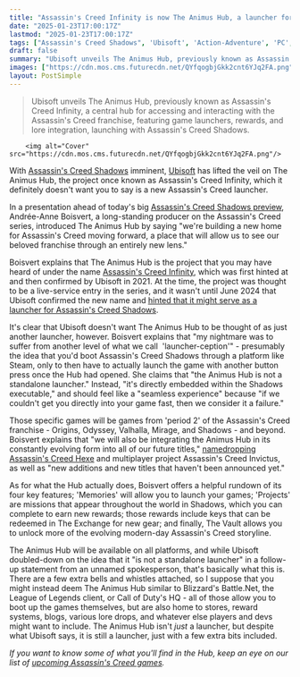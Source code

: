 ```yaml
---
title: "Assassin's Creed Infinity is now The Animus Hub, a launcher for modern Assassin's Creed games that Ubisoft definitely doesn't want you to call a launcher"
date: "2025-01-23T17:00:17Z"
lastmod: "2025-01-23T17:00:17Z"
tags: ["Assassin's Creed Shadows", 'Ubisoft', 'Action-Adventure', 'PC', 'Consoles', 'Animus Hub', "Assassin's Creed Infinity", 'Launcher', 'Live Service']
draft: false
summary: "Ubisoft unveils The Animus Hub, previously known as Assassin's Creed Infinity, a central hub for accessing and interacting with the Assassin's Creed franchise,  featuring game launchers, rewards, and lore integration, launching with Assassin's Creed Shadows."
images: ["https://cdn.mos.cms.futurecdn.net/QYfqogbjGkk2cnt6YJq2FA.png"]
layout: PostSimple
---
```

> Ubisoft unveils The Animus Hub, previously known as Assassin's Creed Infinity, a central hub for accessing and interacting with the Assassin's Creed franchise,  featuring game launchers, rewards, and lore integration, launching with Assassin's Creed Shadows.


        <img alt="Cover" src="https://cdn.mos.cms.futurecdn.net/QYfqogbjGkk2cnt6YJq2FA.png"/>
        
With [Assassin's Creed Shadows](https://www.gamesradar.com/assassins-creed-codename-red-guide/) imminent, [Ubisoft](https://www.gamesradar.com/tag/ubisoft/) has lifted the veil on The Animus Hub, the project once known as Assassin's Creed Infinity, which it definitely doesn't want you to say is a new Assassin's Creed launcher.

In a presentation ahead of today's big [Assassin's Creed Shadows preview](https://www.gamesradar.com/games/open-world/assassins-creed-shadows-hands-on-preview-stealthier-and-bloodier-than-ever/), Andrée-Anne Boisvert, a long-standing producer on the Assassin's Creed series, introduced The Animus Hub by saying "we're building a new home for Assassin's Creed moving forward, a place that will allow us to see our beloved franchise through an entirely new lens."

Boisvert explains that The Animus Hub is the project that you may have heard of under the name [Assassin's Creed Infinity](https://www.gamesradar.com/assassins-creed-infinity-guide/), which was first hinted at and then confirmed by Ubisoft in 2021. At the time, the project was thought to be a live-service entry in the series, and it wasn't until June 2024 that Ubisoft confirmed the new name and [<u>hinted that it might serve as a launcher for Assassin's Creed Shadows</u>](https://www.gamesradar.com/games/assassin-s-creed/assassins-creed-shadows-will-reportedly-launch-from-the-animus-hub-previously-known-as-assassins-creed-infinity/).

It's clear that Ubisoft doesn't want The Animus Hub to be thought of as just another launcher, however. Boisvert explains that "my nightmare was to suffer from another level of what we call  'launcher-ception'" - presumably the idea that you'd boot Assassin's Creed Shadows through a platform like Steam, only to then have to actually launch the game with another button press once the Hub had opened. She claims that "the Animus Hub is not a standalone launcher." Instead, "it's directly embedded within the Shadows executable," and should feel like a "seamless experience" because "if we couldn't get you directly into your game fast, then we consider it a failure."

Those specific games will be games from 'period 2' of the Assassin's Creed franchise - Origins, Odyssey, Valhalla, Mirage, and Shadows - and beyond. Boisvert explains that "we will also be integrating the Animus Hub in its constantly evolving form into all of our future titles," [namedropping Assassin's Creed Hexe](https://www.gamesradar.com/games/assassin-s-creed/ubisoft-namedrops-assassins-creed-hexe-the-next-assassins-creed-game-after-shadows-for-the-first-time-in-more-than-2-years-as-it-reveals-new-launcher/) and multiplayer project Assassin's Creed Invictus, as well as "new additions and new titles that haven't been announced yet."

As for what the Hub actually does, Boisvert offers a helpful rundown of its four key features; 'Memories' will allow you to launch your games; 'Projects' are missions that appear throughout the world in Shadows, which you can complete to earn new rewards; those rewards include keys that can be redeemed in The Exchange for new gear; and finally, The Vault allows you to unlock more of the evolving modern-day Assassin's Creed storyline.

The Animus Hub will be available on all platforms, and while Ubisoft doubled-down on the idea that it "is not a standalone launcher" in a follow-up statement from an unnamed spokesperson, that's basically what this is. There are a few extra bells and whistles attached, so I suppose that you might instead deem The Animus Hub similar to Blizzard's Battle.Net, the League of Legends client, or Call of Duty's HQ - all of those allow you to boot up the games themselves, but are also home to stores, reward systems, blogs, various lore drops, and whatever else players and devs might want to include. The Animus Hub isn't *just* a launcher, but despite what Ubisoft says, it is still a launcher, just with a few extra bits included.

*If you want to know some of what you'll find in the Hub, keep an eye on our list of *[<em>upcoming Assassin's Creed games</em>](https://www.gamesradar.com/upcoming-assassins-creed-games/)*.*
        